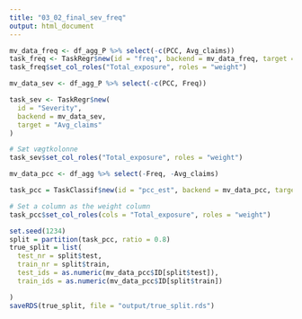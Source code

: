 ```yaml
---
title: "03_02_final_sev_freq"
output: html_document
---
```


```r
mv_data_freq <- df_agg_P %>% select(-c(PCC, Avg_claims))
task_freq <- TaskRegr$new(id = "freq", backend = mv_data_freq, target = "Freq")
task_freq$set_col_roles("Total_exposure", roles = "weight")
```

```r
mv_data_sev <- df_agg_P %>% select(-c(PCC, Freq))

task_sev <- TaskRegr$new(
  id = "Severity",
  backend = mv_data_sev,
  target = "Avg_claims"
)

# Sæt vægtkolonne
task_sev$set_col_roles("Total_exposure", roles = "weight")
```

```r
mv_data_pcc <- df_agg %>% select(-Freq, -Avg_claims)

task_pcc = TaskClassif$new(id = "pcc_est", backend = mv_data_pcc, target = "PCC", positive = "1")

# Set a column as the weight column
task_pcc$set_col_roles(cols = "Total_exposure", roles = "weight")
```

```r
set.seed(1234)
split = partition(task_pcc, ratio = 0.8)
true_split = list(
  test_nr = split$test,
  train_nr = split$train,
  test_ids = as.numeric(mv_data_pcc$ID[split$test]),
  train_ids = as.numeric(mv_data_pcc$ID[split$train])

)
saveRDS(true_split, file = "output/true_split.rds")
```

